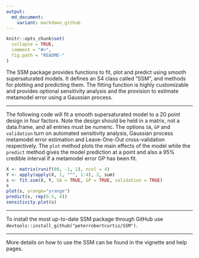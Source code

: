```yaml
---
output: 
  md_document:
    variant: markdown_github
---
```


<!-- README.md is generated from README.Rmd. Please edit that file -->

```r
knitr::opts_chunk$set(
  collapse = TRUE,
  comment = "#>",
  fig.path = "README-"
)
```

The SSM package provides functions to fit, plot and predict using smooth
supersaturated models.  It defines an S4 class called "SSM", and methods for
plotting and predicting them.  The fitting function is highly customizable and
provides optional sensitivity analysis and the provision to estimate metamodel
error using a Gaussian process.

---

The following code will fit a smooth supersaturated model to a 20 point design 
in four factors. Note the design should be held in a matrix, not a data.frame,
and all entries must be numeric.  The options `SA`, `GP` and `validation` turn
on automated sensitivity analysis, Gaussian process metamodel error estimation 
and Leave-One-Out cross-validation respectively.  The `plot` method plots the
main effects of the model while the `predict` method gives the model prediction
at a point and also a 95% credible interval if a metamodel error GP has been 
fit.

```r
X <- matrix(runif(80, -1, 1), ncol = 4)
Y <- apply(apply(X, 1, "^", 1:4), 2, sum)
s <- fit.ssm(X, Y, SA = TRUE, GP = TRUE, validation = TRUE)
s
plot(s, yrange="yrange")
predict(s, rep(0.5, 4))
sensitivity.plot(s)
```

---

To install the most up-to-date SSM package through GitHub use
`devtools::install_github("peterrobertcurtis/SSM")`.

---

More details on how to use the SSM can be found in the vignette and help pages.
